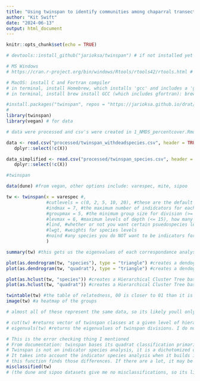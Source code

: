 ```yaml
---
title: "Using twinspan to identify communities among chaparral transects"
author: "Kit Swift"
date: "2024-06-13"
output: html_document
---
```


```r
knitr::opts_chunk$set(echo = TRUE)
```

```r
# devtools::install_github("jarioksa/twinspan") # if not installed yet

# MS Windows
# https://cran.r-project.org/bin/windows/Rtools/rtools42/rtools.html # You may need rtools updated 

# MacOS: install C and Fortran compiler
# in terminal, install Homebrew, which installs 'gcc' and includes a 'gfortran' compiler --> /bin/bash -c "$(curl -fsSL https://raw.githubusercontent.com/Homebrew/install/HEAD/install.sh)"
# in terminal, install brew install GCC (which includes gfortran): brew install gcc

#install.packages("twinspan", repos = "https://jarioksa.github.io/drat/")
#
library(twinspan)
library(vegan) # for data 
```

```r

# data were processed and csv's were created in 1_NMDS_percentcover.Rmd

data <- read.csv("processed/twinspan_withdeadspecies.csv", header = TRUE) %>% # df contains percent cover by unique dead and alive species (e.g., "Heteromeles arbutifolia dead" and "Heteromeles arbutifolia") and percent cover by unique Bromus species when they could be identified to species (e.g., "Bromus rubens", "Bromus diandrus", and "Bromus spp.")
   dplyr::select(!c(X))

data_simplified <- read.csv("processed/twinspan_species.csv", header = TRUE) %>%  # transect "hits" of dead species were renamed as alive (e.g., "Heteromeles arbutifolia dead" ~ "Heteromeles arbutifolia") and all Bromus species were combined into "Bromus spp." (e.g., Bromus diandrus, Bromus rubens, and Bromus hordeaceous ~ "Bromus spp."). Percent cover was then calculated by species. 
   dplyr::select(!c(X))

```

```r
#twinspan

data(dune) #from vegan, other options include: varespec, mite, sipoo

tw <- twinspan(x = varespec #,
               #cutlevels = c(0, 2, 5, 10, 20), #these are the default cut levels
               #indmax = 7, #the maximum number of indidcators for each division (<= 15)
               #groupmax = 5, #the minimum group size for division (>= 2)
               #levmax = 6, #maximum levels of depth (<= 15), how many times itll divide
               #lind, #whether or not you want certain psuedospecies levels to be considered in the indidcator analysis
               #lwgt, #weights for species levels
               #noind #any species you do NOT want to be indicators for some reason
               )

summary(tw) #this gets us the eigenvalues of each correspondance analysis, and the indidcator pseudospecies

plot(as.dendrogram(tw, "species"), type = "triangle") #creates a dendogram based on species 
plot(as.dendrogram(tw, "quadrat"), type = "triangle") #creates a dendogram based on the sample

plot(as.hclust(tw, "species")) #creates a Hierarchical Cluster Tree based on the species
plot(as.hclust(tw, "quadrat")) #creates a Hierarchical Cluster Tree based on the sample

twintable(tw) #the table of relatedness, 00 is closer to 01 than it is to 11 and vice versa 
image(tw) #a heatmap of the groups

# almost all of these represent the same data, so its likely youll only need the dendograms and hclusters 

# cut(tw) #returns vector of twinspan classes at a given level of hierarchy or classes respecting group heterogeneity for quadrats or species. 
# eigenvals(tw) #returns the eigenvalues of twinspan divisions. I do not know what the eigenvalues tell us
```

```r
# This is the error checking thing I mentioned
# From documentation: twinspan bases its quadrat classification primarily on ordination axis. In some cases this is in conflict with the classification derived from indicator pseudospecies. This function identifies these cases. 
# Twinspan is not an indicator species analysis, it is a dichotomized ordination analysis that also does a basic indicator species analysis
# It takes into account the indicator species analysis when it builds its groups, but it can build the groups differently than what the indicator species may imply
# this function finds those differences. If there are a lot, it may be worth it to look into modern "indicator species analysis" (IDA), if there are few to none, you dont have to worry about it :)
misclassified(tw) 
# (the dune and sipoo datasets give me no misclassifications, so its likely itll be fine)
```

